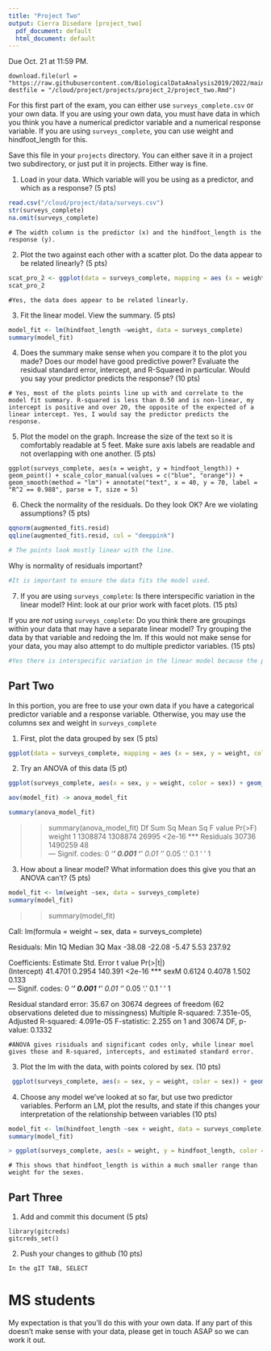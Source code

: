 ```yaml
---
title: "Project Two"
output: Cierra Disedare [project_two]
  pdf_document: default
  html_document: default
---
```


Due Oct. 21 at 11:59 PM. 

```
download.file(url = "https://raw.githubusercontent.com/BiologicalDataAnalysis2019/2022/main/vignettes/project_two.Rmd", destfile = "/cloud/project/projects/project_2/project_two.Rmd")
```

For this first part of the exam, you can either use `surveys_complete.csv` or your own data. If you are using your own data, you must have data in which you think you have a numerical predictor variable and a numerical response variable. If you are using `surveys_complete`, you can use weight and hindfoot_length for this.

Save this file in your `projects` directory. You can either save it in a project two subdirectory, or just put it in projects. Either way is fine.


1) Load in your data. Which variable will you be using as a predictor, and which as a response? (5 pts)

```r
read.csv("/cloud/project/data/surveys.csv")
str(surveys_complete)
na.omit(surveys_complete)
```

```
# The width column is the predictor (x) and the hindfoot_length is the response (y).
```

2) Plot the two against each other with a scatter plot. Do the data appear to be related linearly? (5 pts)


```r
scat_pro_2 <- ggplot(data = surveys_complete, mapping = aes (x = weight, y = hindfoot_length)) + geom_point() + theme(text = element_text(size = 16), axis.text.x = element_text(angle = 90, vjust = 0.5, hjust = 0.5)) + geom_jitter()
scat_pro_2
```

```
#Yes, the data does appear to be related linearly.
```


3) Fit the linear model. View the summary. (5 pts)


```r
model_fit <- lm(hindfoot_length ~weight, data = surveys_complete)
summary(model_fit)
```

4) Does the summary make sense when you compare it to the plot you made? Does our model have good predictive power? Evaluate the residual standard error, intercept, and R-Squared in particular. Would you say your predictor predicts the response?  (10 pts)


```
# Yes, most of the plots points line up with and correlate to the model fit summary. R-squared is less than 0.50 and is non-linear, my intercept is positive and over 20, the opposite of the expected of a linear intercept. Yes, I would say the predictor predicts the response.
```


5) Plot the model on the graph. Increase the size of the text so it is comfortably readable at 5 feet. Make sure axis labels are readable and not overlapping with one another. (5 pts)

```
ggplot(surveys_complete, aes(x = weight, y = hindfoot_length)) + geom_point() + scale_color_manual(values = c("blue", "orange")) + geom_smooth(method = "lm") + annotate("text", x = 40, y = 70, label = "R^2 == 0.988", parse = T, size = 5)
```


6) Check the normality of the residuals. Do they look OK? Are we violating assumptions? (5 pts)

```r
qqnorm(augmented_fit$.resid)
qqline(augmented_fit$.resid, col = "deeppink")

# The points look mostly linear with the line.
```

Why is normality of residuals important? 

```r

#It is important to ensure the data fits the model used.
```

7) If you are using `surveys_complete`: Is there interspecific variation in the linear model? Hint: look at our prior work with facet plots. (15 pts) 

If you are *not* using  `surveys_complete`: Do you think there are groupings within your data that may have a separate linear model? Try grouping the data by that variable and redoing the lm. If this would not make sense for your data, you may also attempt to do multiple predictor variables. (15 pts)

```r
#Yes there is interspecific variation in the linear model because the predictor and response may have small to large differences between species within the model.
```

## Part Two

In this portion, you are free to use your own data if you have a categorical predictor variable and a response variable. Otherwise, you may use the columns sex and weight in `surveys_complete`

1) First, plot the data grouped by sex (5 pts)

```r
ggplot(data = surveys_complete, mapping = aes (x = sex, y = weight, color = sex)) + geom_point()
```

2) Try an ANOVA of this data (5 pt)

```r
ggplot(surveys_complete, aes(x = sex, y = weight, color = sex)) + geom_jitter() + labs(x = "Sex", y = "Weight") + stat_summary(fun.data = "mean_se")

aov(model_fit) -> anova_model_fit

summary(anova_model_fit)
```
>> summary(anova_model_fit)
               Df  Sum Sq Mean Sq F value Pr(>F)    
weight          1 1308874 1308874   26995 <2e-16 ***
Residuals   30736 1490259      48                   
---
Signif. codes:  0 ‘***’ 0.001 ‘**’ 0.01 ‘*’ 0.05 ‘.’ 0.1 ‘ ’ 1

3) How about a linear model? What information does this give you that an ANOVA can't? (5 pts)

```r
model_fit <- lm(weight ~sex, data = surveys_complete)
summary(model_fit)
```
>> summary(model_fit)

Call:
lm(formula = weight ~ sex, data = surveys_complete)

Residuals:
   Min     1Q Median     3Q    Max 
-38.08 -22.08  -5.47   5.53 237.92 

Coefficients:
            Estimate Std. Error t value Pr(>|t|)    
(Intercept)  41.4701     0.2954 140.391   <2e-16 ***
sexM          0.6124     0.4078   1.502    0.133    
---
Signif. codes:  0 ‘***’ 0.001 ‘**’ 0.01 ‘*’ 0.05 ‘.’ 0.1 ‘ ’ 1

Residual standard error: 35.67 on 30674 degrees of freedom
  (62 observations deleted due to missingness)
Multiple R-squared:  7.351e-05,	Adjusted R-squared:  4.091e-05 
F-statistic: 2.255 on 1 and 30674 DF,  p-value: 0.1332

```
#ANOVA gives risiduals and significant codes only, while linear moel gives those and R-squared, intercepts, and estimated standard error.
```

3) Plot the lm with the data, with points colored by sex. (10 pts)

```r
 ggplot(surveys_complete, aes(x = sex, y = weight, color = sex)) + geom_point() + scale_color_manual(values = c("purple", "red")) + geom_smooth(method = "lm") + annotate("text", x = "NA", y = 250, label = "R^2 == 0.988", parse = T, size = 5)
```

4) Choose any model we've looked at so far, but use two predictor variables. Perform an LM, plot the results, and state if this changes your interpretation of the relationship between variables (10 pts)

```r
model_fit <- lm(hindfoot_length ~sex + weight, data = surveys_complete)
summary(model_fit)
```

```r
> ggplot(surveys_complete, aes(x = weight, y = hindfoot_length, color = sex)) + geom_point() + geom_smooth(method = "lm") + annotate("text", x = 40, y = 30, label = "R^2 == 0.988", parse = T, size = 5)
```

```
# This shows that hindfoot_length is within a much smaller range than weight for the sexes.
```

## Part Three


1) Add and commit this document (5 pts)

```
library(gitcreds)
gitcreds_set()
```

2) Push your changes to github (10 pts)

```
In the gIT TAB, SELECT
```



# MS students

My expectation is that you'll do this with your own data. If any part of this doesn't make sense with your data, please get in touch ASAP so we can work it out.

